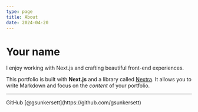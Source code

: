 ```yaml
---
type: page
title: About
date: 2024-04-20
---
```


# Your name

I enjoy working with Next.js and crafting beautiful front-end experiences.

This portfolio is built with **Next.js** and a library called [Nextra](https://nextra.vercel.app/). It allows you to write Markdown and focus on the _content_ of your portfolio.


---

<div>
  GitHub [@gsunkersett](https://github.com/gsunkersett)
</div>
